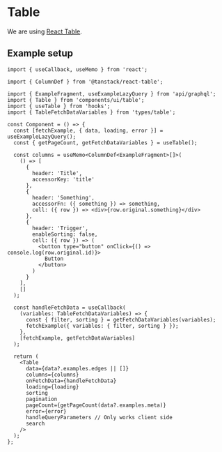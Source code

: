 
<Meta title="Instructions/Table" />

# Table

We are using [React Table](https://tanstack.com/table/v8).

## Example setup

```tsx
import { useCallback, useMemo } from 'react';

import { ColumnDef } from '@tanstack/react-table';

import { ExampleFragment, useExampleLazyQuery } from 'api/graphql';
import { Table } from 'components/ui/table';
import { useTable } from 'hooks';
import { TableFetchDataVariables } from 'types/table';

const Component = () => {
  const [fetchExample, { data, loading, error }] = useExampleLazyQuery();
  const { getPageCount, getFetchDataVariables } = useTable();

  const columns = useMemo<ColumnDef<ExampleFragment>[]>(
    () => [
      {
        header: 'Title',
        accessorKey: 'title'
      },
      {
        header: 'Something',
        accessorFn: ({ something }) => something,
        cell: ({ row }) => <div>{row.original.something}</div>
      },
      {
        header: 'Trigger',
        enableSorting: false,
        cell: ({ row }) => (
          <button type="button" onClick={() => console.log(row.original.id)}>
            Button
          </button>
        )
      }
    ],
    []
  );

  const handleFetchData = useCallback(
    (variables: TableFetchDataVariables) => {
      const { filter, sorting } = getFetchDataVariables(variables);
      fetchExample({ variables: { filter, sorting } });
    },
    [fetchExample, getFetchDataVariables]
  );

  return (
    <Table
      data={data?.examples.edges || []}
      columns={columns}
      onFetchData={handleFetchData}
      loading={loading}
      sorting
      pagination
      pageCount={getPageCount(data?.examples.meta)}
      error={error}
      handleQueryParameters // Only works client side
      search
    />
  );
};
```

